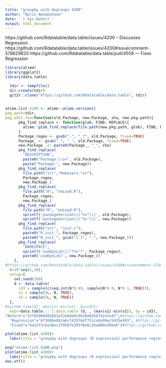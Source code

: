 ```yaml
---
title: "groupby with dogroups 4200"
author: "Doris Amoakohene"
date: '`r Sys.Date()`'
output: html_document
---
```



https://github.com/Rdatatable/data.table/issues/4200 -- Discusses Regression
https://github.com/Rdatatable/data.table/issues/4200#issuecomment-578629820
https://github.com/Rdatatable/data.table/pull/4558 --- Fixes Regression

```r

library(atime)
library(ggplot2)
library(data.table)

```

```r
  tdir <- tempfile()
  dir.create(tdir)
  git2r::clone("https://github.com/Rdatatable/data.table", tdir)
  
```


```r

atime.list.4200 <- atime::atime_versions(
pkg.path=tdir,
pkg.edit.fun=function(old.Package, new.Package, sha, new.pkg.path){
      pkg_find_replace <- function(glob, FIND, REPLACE){
        atime::glob_find_replace(file.path(new.pkg.path, glob), FIND, REPLACE)
      }
      Package_regex <- gsub(".", "_?", old.Package, fixed=TRUE)
      Package_ <- gsub(".", "_", old.Package, fixed=TRUE)
      new.Package_ <- paste0(Package_, "_", sha)
      pkg_find_replace(
        "DESCRIPTION", 
        paste0("Package:\\s+", old.Package),
        paste("Package:", new.Package))
      pkg_find_replace(
        file.path("src","Makevars.*in"),
        Package_regex,
        new.Package_)
      pkg_find_replace(
        file.path("R", "onLoad.R"),
        Package_regex,
        new.Package_)
      pkg_find_replace(
        file.path("R", "onLoad.R"),
        sprintf('packageVersion\\("%s"\\)', old.Package),
        sprintf('packageVersion\\("%s"\\)', new.Package))
      pkg_find_replace(
        file.path("src", "init.c"),
        paste0("R_init_", Package_regex),
        paste0("R_init_", gsub("[.]", "_", new.Package_)))
      pkg_find_replace(
        "NAMESPACE",
        sprintf('useDynLib\\("?%s"?', Package_regex),
        paste0('useDynLib(', new.Package_))
    },
#https://github.com/Rdatatable/data.table/issues/4200#issuecomment-578629820, link to the setup code
  N=10^seq(1,20),
  setup={ 
    set.seed(108)
    d <- data.table(
      id3 = sample(c(seq.int(N*0.9), sample(N*0.9, N*0.1, TRUE))),
      v1 = sample(5L, N, TRUE),
      v2 = sample(5L, N, TRUE))
  },
#system.time(d[, max(v1)-min(v2), by=id3])
  expr=data.table:::`[.data.table`(d, , (max(v1)-min(v2)), by = id3),
"Before"="15f0598b9828d3af2eb8ddc9b38e0356f42afe4f",#https://github.com/Rdatatable/data.table/tree/15f0598b9828d3af2eb8ddc9b38e0356f42afe4f
  "Regression"="6f360be0b2a6cf425f6df751ca9a99ec5d35ed93", #https://github.com/Rdatatable/data.table/commit/6f360be0b2a6cf425f6df751ca9a99ec5d35ed93
  "Fixed"="ba32f3cba38ec270587e395f6e6c26a80be36be6")#https://github.com/Rdatatable/data.table/commit/ba32f3cba38ec270587e395f6e6c26a80be36be6,link to the id that fixed the regression 
```


```r
plot(atime.list.4200)+
  labs(title = "groupby with dogroups (R expression) performance regression")

png("atime.list.4200.png")
plot(atime.list.4200)+
  labs(title = "groupby with dogroups (R expression) performance regression")
dev.off()

```


